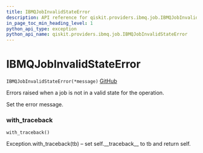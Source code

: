 ```yaml
---
title: IBMQJobInvalidStateError
description: API reference for qiskit.providers.ibmq.job.IBMQJobInvalidStateError
in_page_toc_min_heading_level: 1
python_api_type: exception
python_api_name: qiskit.providers.ibmq.job.IBMQJobInvalidStateError
---
```


# IBMQJobInvalidStateError

<span id="qiskit.providers.ibmq.job.IBMQJobInvalidStateError" />

`IBMQJobInvalidStateError(*message)` [GitHub](https://github.com/qiskit/qiskit-ibmq-provider/tree/stable/0.7/qiskit/providers/ibmq/job/exceptions.py "view source code")

Errors raised when a job is not in a valid state for the operation.

Set the error message.

### with\_traceback

<span id="qiskit.providers.ibmq.job.IBMQJobInvalidStateError.with_traceback" />

`with_traceback()`

Exception.with\_traceback(tb) – set self.\_\_traceback\_\_ to tb and return self.

